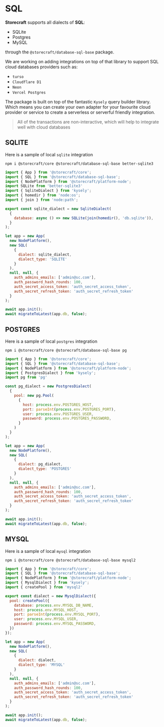 # SQL

**Storecraft** supports all dialects of **SQL**:
- SQLite
- Postgres
- MySQL

through the `@storecraft/database-sql-base` package.

We are working on adding integrations on top of that library to support
SQL cloud databases providers such as:
- `turso`
- `Cloudflare D1`
- `Neon`
- `Vercel Postgres`

The package is built on top of the fantastic `Kysely` query builder
library. Which means you can create your own adapter for your favourite
cloud provider or service to create a serverless or serverful friendly
integration.

> All of the transactions are non-interactive, which will help to integrate well
with cloud databases

## SQLITE
Here is a sample of local `sqlite` integration


```text
npm i @storecraft/core @storecraft/database-sql-base better-sqlite3
```

```js
import { App } from '@storecraft/core';
import { SQL } from '@storecraft/database-sql-base';
import { NodePlatform } from '@storecraft/platform-node';
import SQLite from 'better-sqlite3'
import { SqliteDialect } from 'kysely';
import { homedir } from 'node:os';
import { join } from 'node:path';

export const sqlite_dialect = new SqliteDialect(
  {
    database: async () => new SQLite(join(homedir(), 'db.sqlite')),
  }
);

let app = new App(
  new NodePlatform(),
  new SQL(
    {
      dialect: sqlite_dialect, 
      dialect_type: 'SQLITE'
    }
  ),
  null, null, {
    auth_admins_emails: ['admin@sc.com'],
    auth_password_hash_rounds: 100,
    auth_secret_access_token: 'auth_secret_access_token',
    auth_secret_refresh_token: 'auth_secret_refresh_token'
  }
);

await app.init();
await migrateToLatest(app.db, false);

```

## POSTGRES
Here is a sample of local `postgres` integration


```text
npm i @storecraft/core @storecraft/database-sql-base pg
```

```js
import { App } from '@storecraft/core';
import { SQL } from '@storecraft/database-sql-base';
import { NodePlatform } from '@storecraft/platform-node';
import { PostgresDialect } from 'kysely';
import pg from 'pg'

const pg_dialect = new PostgresDialect(
  {
    pool: new pg.Pool(
      {
        host: process.env.POSTGRES_HOST,
        port: parseInt(process.env.POSTGRES_PORT),
        user: process.env.POSTGRES_USER,
        password: process.env.POSTGRES_PASSWORD,
      }
    )
  }
);

let app = new App(
  new NodePlatform(),
  new SQL(
    {
      dialect: pg_dialect, 
      dialect_type: 'POSTGRES'
    }
  ),
  null, null, {
    auth_admins_emails: ['admin@sc.com'],
    auth_password_hash_rounds: 100,
    auth_secret_access_token: 'auth_secret_access_token',
    auth_secret_refresh_token: 'auth_secret_refresh_token'
  }
);

await app.init();
await migrateToLatest(app.db, false);

```

## MYSQL
Here is a sample of local `mysql` integration


```text
npm i @storecraft/core @storecraft/database-sql-base mysql2
```

```js
import { App } from '@storecraft/core';
import { SQL } from '@storecraft/database-sql-base';
import { NodePlatform } from '@storecraft/platform-node';
import { MysqlDialect } from 'kysely';
import { createPool } from 'mysql2'

export const dialect = new MysqlDialect({
  pool: createPool({
    database: process.env.MYSQL_DB_NAME,
    host: process.env.MYSQL_HOST,
    port: parseInt(process.env.MYSQL_PORT),
    user: process.env.MYSQL_USER,
    password: process.env.MYSQL_PASSWORD,
  })
});

let app = new App(
  new NodePlatform(),
  new SQL(
    {
      dialect: dialect, 
      dialect_type: 'MYSQL'
    }
  ),
  null, null, {
    auth_admins_emails: ['admin@sc.com'],
    auth_password_hash_rounds: 100,
    auth_secret_access_token: 'auth_secret_access_token',
    auth_secret_refresh_token: 'auth_secret_refresh_token'
  }
);

await app.init();
await migrateToLatest(app.db, false);

```
